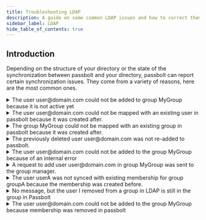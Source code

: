 ```yaml
---
title: Troubleshooting LDAP
description: A guide on some common LDAP issues and how to correct them
sidebar_label: LDAP
hide_table_of_contents: true
---
```


## Introduction

Depending on the structure of your directory or the state of the synchronization between passbolt and your directory, passbolt can report certain synchronization issues. They come from a variety of reasons, here are the most common ones.

<details>
    <summary>The user user@domain.com could not be added to group MyGroup because it is not active yet</summary>
    <p>This error happens when passbolt is trying to add a user to a group, but the user has not yet activated their account. Passbolt cannot add such users to groups automatically since their account is not operational yet. When this situation happens, no intervention is required. The user will be added to the group automatically once they activate their account (when they click on the link provided in the email invitation and complete the initial setup)</p>
</details>

<details>
    <summary>The user user@domain.com could not be mapped with an existing user in passbolt because it was created after.</summary>
    <p>This error happens when a user was created first in Passbolt and later in the directory. Passbolt then considers that the passbolt user has the priority and should not be synced, since it would also mean that the same user would get deleted whenever it is deleted from the directory. When this situation happens, if you absolutely want to sync these 2 users, the solution is to delete the user in passbolt and to run the synchronization again. The user will then be created again and synced.</p>
</details>

<details>
    <summary>The group MyGroup could not be mapped with an existing group in passbolt because it was created after.</summary>
    <p>This error happens when a group was created first in Passbolt and later in the directory. Passbolt then considers that the passbolt group has the priority and should not be synced, since it would also mean that the same group would get deleted whenever it is deleted from the directory. When this situation happens, if you absolutely want to sync these 2 groups, the solution is to delete the group in passbolt and to run the synchronization again. The group will then be created again and synced.</p>
</details>

<details>
    <summary>The previously deleted user user@domain.com was not re-added to passbolt.</summary>
    <p>This error happens when a passbolt user was deleted manually in passbolt but not in the directory. Passbolt then considers that the actions performed in passbolt have a higher priority and that the user was deleted for a good reason. When this situation happens, if you absolutely want to sync back this user, the solution is to re-create the user in passbolt and run the synchronization again.</p>
</details>

<details>
    <summary>The user user@domain.com could not be added to the group MyGroup because of an internal error</summary>
    <p>This error usually happens when the group could not be created in Passbolt for some reason, which means that it is impossible for the system to create a group membership for the given user.</p>
</details>

<details>
    <summary>A request to add user user@domain.com in group MyGroup was sent to the group manager.</summary>
    <p>This scenario happens when passbolt attempts to add a user to a group that has passwords directly shared with it. In this case, adding our user to the group would mean having to encrypt all the passwords shared with the group for this new group member. Due to the end-to-end nature of the solution, the system cannot do it without a human intervention. This is why passbolt sends a request to the group manager so that he can add the user to the group manually, and encrypt the shared secrets at the same time.</p>
    <p>**Note**: this scenario will not happen in the case of groups without direct access to shared passwords. In this case, the user will be added automatically to the group during the sync.</p>
</details>

<details>
    <summary>The user userA was not synced with existing membership for group groupA because the membership was created before.</summary>
    <p>This happens when a user has been added to a group in Passbolt prior to being added to the group in LDAP, or prior to the change in LDAP being synchronized. This means that Passbolt has priority over that membership. To solve this the user will have to be removed from the group in Passbolt and then another synchronization has to occur. Once that happens the user should once again be in the group in Passbolt, or an email should be triggered if the group has shared passwords.</p>
</details>

<details>
    <summary>No message, but the user I removed from a group in LDAP is still in the group in Passbolt</summary>
    <p>This tends to happen when a user is added in a group in Passbolt prior to being added to a group in LDAP and then later being removed from the group in LDAP. If you see any errors that are in the format of “The user userA was not synced with existing membership for group groupA because the membership was created before.” there is a risk of this issue occuring. This is because Passbolt has priority over this group membership. You will have to manually remove the user from the group in Passbolt in this case.</p>
</details>

<details>
  <summary>The user user@domain.com could not be added to the group MyGroup because membership was removed in passbolt</summary>
  <p>This error happens when an user has been manually removed from a group. Passbolt then considers that the actions performed in passbolt have a higher priority and that the user was removed from the group for a good reason.</p>
  <p>When this situation happens, the solution would be to manually re-add the user to the group in passbolt and then run the LDAP synchronization afterwards.</p>
</details>
